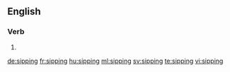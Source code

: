 ==English==

===Verb===
{{head|en}}

# {{present participle of|sip}}

[[de:sipping]]
[[fr:sipping]]
[[hu:sipping]]
[[ml:sipping]]
[[sv:sipping]]
[[te:sipping]]
[[vi:sipping]]